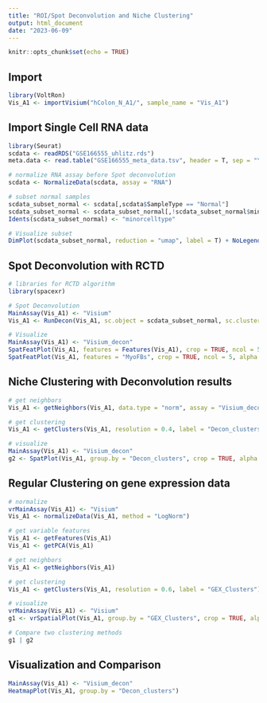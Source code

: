 ```yaml
---
title: "ROI/Spot Deconvolution and Niche Clustering"
output: html_document
date: "2023-06-09"
---
```


```r
knitr::opts_chunk$set(echo = TRUE)
```

## Import

```r
library(VoltRon)
Vis_A1 <- importVisium("hColon_N_A1/", sample_name = "Vis_A1")
```

## Import Single Cell RNA data

```r
library(Seurat)
scdata <- readRDS("GSE166555_uhlitz.rds")
meta.data <- read.table("GSE166555_meta_data.tsv", header = T, sep = "\t", na.strings = "NA", fill = TRUE)

# normalize RNA assay before Spot deconvolution
scdata <- NormalizeData(scdata, assay = "RNA")

# subset normal samples
scdata_subset_normal <- scdata[,scdata$SampleType == "Normal"]
scdata_subset_normal <- scdata_subset_normal[,!scdata_subset_normal$minorcelltype %in% c("TC1", "TC2", "TC3", "TC4", "CAFs", "Pericytes")]
Idents(scdata_subset_normal) <- "minorcelltype"

# Visualize subset
DimPlot(scdata_subset_normal, reduction = "umap", label = T) + NoLegend()
```

## Spot Deconvolution with RCTD

```r
# libraries for RCTD algorithm
library(spacexr)

# Spot Deconvolution
MainAssay(Vis_A1) <- "Visium"
Vis_A1 <- RunDecon(Vis_A1, sc.object = scdata_subset_normal, sc.cluster = "minorcelltype", max_cores = 6)

# Visualize
MainAssay(Vis_A1) <- "Visium_decon"
SpatFeatPlot(Vis_A1, features = Features(Vis_A1), crop = TRUE, ncol = 5, alpha = 1)
SpatFeatPlot(Vis_A1, features = "MyoFBs", crop = TRUE, ncol = 5, alpha = 1)

```

## Niche Clustering with Deconvolution results

```r
# get neighbors
Vis_A1 <- getNeighbors(Vis_A1, data.type = "norm", assay = "Visium_decon")

# get clustering
Vis_A1 <- getClusters(Vis_A1, resolution = 0.4, label = "Decon_clusters")

# visualize
MainAssay(Vis_A1) <- "Visium_decon"
g2 <- SpatPlot(Vis_A1, group.by = "Decon_clusters", crop = TRUE, alpha = 1)
```

## Regular Clustering on gene expression data

```r
# normalize
vrMainAssay(Vis_A1) <- "Visium"
Vis_A1 <- normalizeData(Vis_A1, method = "LogNorm")

# get variable features
Vis_A1 <- getFeatures(Vis_A1)
Vis_A1 <- getPCA(Vis_A1)

# get neighbors
Vis_A1 <- getNeighbors(Vis_A1)

# get clustering
Vis_A1 <- getClusters(Vis_A1, resolution = 0.6, label = "GEX_Clusters")

# visualize
vrMainAssay(Vis_A1) <- "Visium"
g1 <- vrSpatialPlot(Vis_A1, group.by = "GEX_Clusters", crop = TRUE, alpha = 1)

# Compare two clustering methods
g1 | g2
```

## Visualization and Comparison

```r
MainAssay(Vis_A1) <- "Visium_decon"
HeatmapPlot(Vis_A1, group.by = "Decon_clusters")
```
